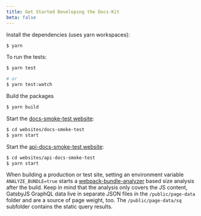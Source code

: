 ```yaml
---
title: Get Started Developing the Docs-Kit
beta: false
---
```


Install the dependencies (uses yarn workspaces):

```bash
$ yarn
```

To run the tests:

```bash
$ yarn test

# or
$ yarn test:watch
```

Build the packages

```bash
$ yarn build
```

Start the [docs-smoke-test website](./websites/docs-smoke-test):

```bash
$ cd websites/docs-smoke-test
$ yarn start
```

Start the [api-docs-smoke-test website](./websites/api-docs-smoke-test):

```bash
$ cd websites/api-docs-smoke-test
$ yarn start
```

When building a production or test site, setting an environment variable `ANALYZE_BUNDLE=true` starts a [webpack-bundle-analyzer](https://github.com/webpack-contrib/webpack-bundle-analyzer) based size analysis after the build. Keep in mind that the analysis only covers the JS content, GatsbyJS GraphQL data live in separate JSON files in the `/public/page-data` folder and are a source of page weight, too. The `/public/page-data/sq` subfolder contains the static query results.
